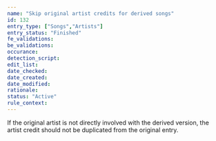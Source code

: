 ```yaml
---
name: "Skip original artist credits for derived songs"
id: 132
entry_type: ["Songs","Artists"]
entry_status: "Finished"
fe_validations:
be_validations:
occurance:
detection_script:
edit_list:
date_checked:
date_created:
date_modified:
rationale:
status: "Active"
rule_context:
---
```


If the original artist is not directly involved with the derived version, the artist credit should not be duplicated from the original entry. 